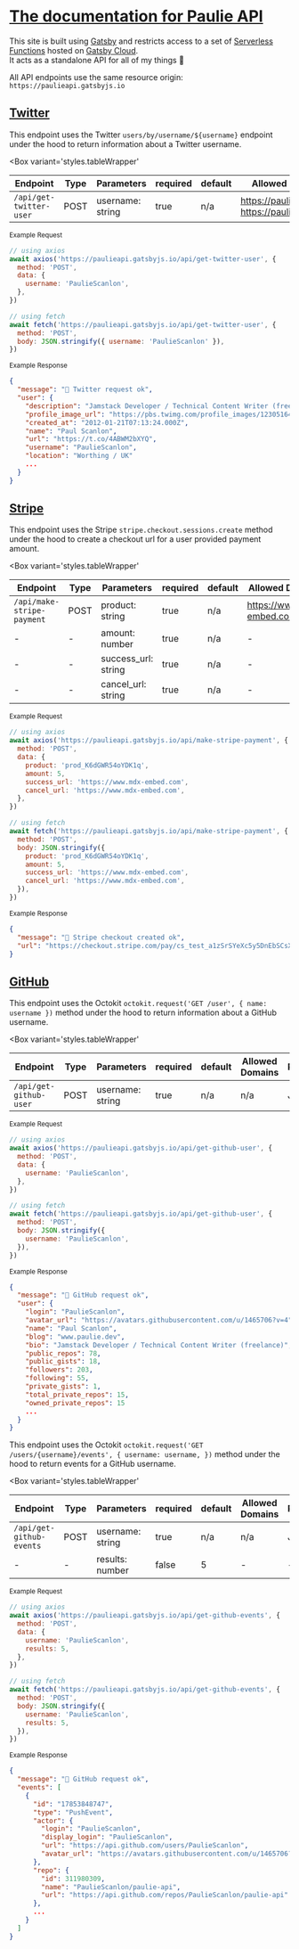 # [The documentation for Paulie API](https://github.com/PaulieScanlon/paulie-api)

This site is built using [Gatsby](https://www.gatsbyjs.com/) and restricts access to a set of [Serverless Functions](https://www.gatsbyjs.com/docs/reference/functions/) hosted on [Gatsby Cloud](https://www.gatsbyjs.com/products/cloud/). <br /> It acts as a standalone API for all of my things 🕺

<Divider />

All API endpoints use the same resource origin: `https://paulieapi.gatsbyjs.io`

<Divider />

## [Twitter](#twitter)

<EndpointMessage type="POST" endpoint="/api/get-twitter-user" icon="lock" />

This endpoint uses the Twitter `users/by/username/${username}` endpoint under the hood to return information about a Twitter username.

<UsageDetails to="/get-twitter-user" />

<Box
  variant='styles.tableWrapper'
>

| Endpoint                | Type | Parameters       | required | default | Allowed Domains                                    | Response |
| ----------------------- | ---- | ---------------- | -------- | ------- | -------------------------------------------------- | -------- |
| `/api/get-twitter-user` | POST | username: string | true     | n/a     | https://paulie.dev <br /> https://pauliescanlon.io | JSON     |

</Box>

<small>Example Request</small>

```javascript
// using axios
await axios('https://paulieapi.gatsbyjs.io/api/get-twitter-user', {
  method: 'POST',
  data: {
    username: 'PaulieScanlon',
  },
})

// using fetch
await fetch('https://paulieapi.gatsbyjs.io/api/get-twitter-user', {
  method: 'POST',
  body: JSON.stringify({ username: 'PaulieScanlon' }),
})
```

<small>Example Response</small>

```json
{
  "message": "🕺 Twitter request ok",
  "user": {
    "description": "Jamstack Developer / Technical Content Writer (freelance)",
    "profile_image_url": "https://pbs.twimg.com/profile_images/1230516491084275714/ZnhK4vNX_normal.jpg",
    "created_at": "2012-01-21T07:13:24.000Z",
    "name": "Paul Scanlon",
    "url": "https://t.co/4ABWM2bXYQ",
    "username": "PaulieScanlon",
    "location": "Worthing / UK"
    ...
  }
}
```

<Divider />

## [Stripe](#stripe)

<EndpointMessage type="POST" endpoint="/api/make-stripe-payment" icon="lock" />

This endpoint uses the Stripe `stripe.checkout.sessions.create` method under the hood to create a checkout url for a user provided payment amount.

<UsageDetails to="/make-stripe-payment" />

<Box
  variant='styles.tableWrapper'
>

| Endpoint                   | Type | Parameters          | required | default | Allowed Domains           | Response |
| -------------------------- | ---- | ------------------- | -------- | ------- | ------------------------- | -------- |
| `/api/make-stripe-payment` | POST | product: string     | true     | n/a     | https://www.mdx-embed.com | JSON     |
| -                          | -    | amount: number      | true     | n/a     | -                         | -        |
| -                          | -    | success_url: string | true     | n/a     | -                         | -        |
| -                          | -    | cancel_url: string  | true     | n/a     | -                         | -        |

</Box>

<small>Example Request</small>

```javascript
// using axios
await axios('https://paulieapi.gatsbyjs.io/api/make-stripe-payment', {
  method: 'POST',
  data: {
    product: 'prod_K6dGWR54oYDK1q',
    amount: 5,
    success_url: 'https://www.mdx-embed.com',
    cancel_url: 'https://www.mdx-embed.com',
  },
})

// using fetch
await fetch('https://paulieapi.gatsbyjs.io/api/make-stripe-payment', {
  method: 'POST',
  body: JSON.stringify({
    product: 'prod_K6dGWR54oYDK1q',
    amount: 5,
    success_url: 'https://www.mdx-embed.com',
    cancel_url: 'https://www.mdx-embed.com',
  }),
})
```

<small>Example Response</small>

```json
{
  "message": "🕺 Stripe checkout created ok",
  "url": "https://checkout.stripe.com/pay/cs_test_a1zSrSYeXc5y5DnEbSCsXQ8kYIuV4vaaDcFbOVpZPsTllPfbSFgdtJ9Jtl#fidkdWxOYHwnPyd1blpxYHZxWjA0T1ZVfV9OQTNCQmBHVDcxYmdyQkRON39zbzNBN2J2S0xkZj1RZ003MTJxU3RvNEJBalFPaWxRR0Zib0xwclZPSGZyTzVrTWpMc0tqUlNBQz1ibjJ1c01vNTV%2FZ21Dan9ubycpJ2N3amhWYHdzYHcnP3F3cGApJ2lkfGpwcVF8dWAnPyd2bGtiaWBabHFgaCcpJ2BrZGdpYFVpZGZgbWppYWB3dic%2FcXdwYHgl"
}
```

<Divider />

## [GitHub](#github)

<EndpointMessage type="POST" endpoint="/api/get-github-user" icon="lock" />

This endpoint uses the Octokit `octokit.request('GET /user', { name: username })` method under the hood to return information about a GitHub username.

<UsageDetails to="/get-github-user" />

<Box
  variant='styles.tableWrapper'
>

| Endpoint               | Type | Parameters       | required | default | Allowed Domains | Response |
| ---------------------- | ---- | ---------------- | -------- | ------- | --------------- | -------- |
| `/api/get-github-user` | POST | username: string | true     | n/a     | n/a             | JSON     |

</Box>

<small>Example Request</small>

```javascript
// using axios
await axios('https://paulieapi.gatsbyjs.io/api/get-github-user', {
  method: 'POST',
  data: {
    username: 'PaulieScanlon',
  },
})

// using fetch
await fetch('https://paulieapi.gatsbyjs.io/api/get-github-user', {
  method: 'POST',
  body: JSON.stringify({
    username: 'PaulieScanlon',
  }),
})
```

<small>Example Response</small>

```json
{
  "message": "🕺 GitHub request ok",
  "user": {
    "login": "PaulieScanlon",
    "avatar_url": "https://avatars.githubusercontent.com/u/1465706?v=4",
    "name": "Paul Scanlon",
    "blog": "www.paulie.dev",
    "bio": "Jamstack Developer / Technical Content Writer (freelance)",
    "public_repos": 78,
    "public_gists": 18,
    "followers": 203,
    "following": 55,
    "private_gists": 1,
    "total_private_repos": 15,
    "owned_private_repos": 15
    ...
  }
}
```

<Divider />

<EndpointMessage type="POST" endpoint="/api/get-github-events" icon="lock" />

This endpoint uses the Octokit `octokit.request('GET /users/{username}/events', { username: username, })` method under the hood to return events for a GitHub username.

<UsageDetails to="/get-github-events" />

<Box
  variant='styles.tableWrapper'
>

| Endpoint                 | Type | Parameters       | required | default | Allowed Domains | Response |
| ------------------------ | ---- | ---------------- | -------- | ------- | --------------- | -------- |
| `/api/get-github-events` | POST | username: string | true     | n/a     | n/a             | JSON     |
| -                        | -    | results: number  | false    | 5       | -               | -        |

</Box>

<small>Example Request</small>

```javascript
// using axios
await axios('https://paulieapi.gatsbyjs.io/api/get-github-events', {
  method: 'POST',
  data: {
    username: 'PaulieScanlon',
    results: 5,
  },
})

// using fetch
await fetch('https://paulieapi.gatsbyjs.io/api/get-github-events', {
  method: 'POST',
  body: JSON.stringify({
    username: 'PaulieScanlon',
    results: 5,
  }),
})
```

<small>Example Response</small>

```json
{
  "message": "🕺 GitHub request ok",
  "events": [
    {
      "id": "17853848747",
      "type": "PushEvent",
      "actor": {
        "login": "PaulieScanlon",
        "display_login": "PaulieScanlon",
        "url": "https://api.github.com/users/PaulieScanlon",
        "avatar_url": "https://avatars.githubusercontent.com/u/1465706?"
      },
      "repo": {
        "id": 311980309,
        "name": "PaulieScanlon/paulie-api",
        "url": "https://api.github.com/repos/PaulieScanlon/paulie-api"
      },
      ...
    }
  ]
}
```
